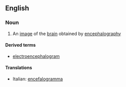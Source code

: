 ==English==

===Noun===
{{en-noun}}

#{{medicine}} An [[image]] of the [[brain]] obtained by [[encephalography]]

====Derived terms====
*[[electroencephalogram]]

====Translations====
{{top}}
*Italian: [[encefalogramma]] {{m}}
{{mid}}

{{bottom}}